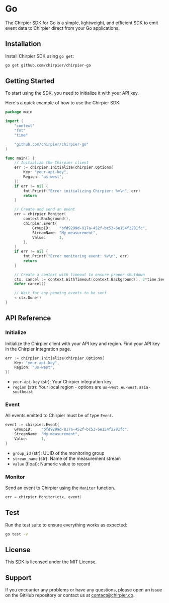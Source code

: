 # Go

The Chirpier SDK for Go is a simple, lightweight, and efficient SDK to emit event data to Chirpier direct from your Go applications.

## Installation

Install Chirpier SDK using `go get`:

```bash
go get github.com/chirpier/chirpier-go
```

## Getting Started

To start using the SDK, you need to initialize it with your API key.

Here's a quick example of how to use the Chirpier SDK:

```go
package main

import (
    "context"
    "fmt"
    "time"

    "github.com/chirpier/chirpier-go"
)

func main() {
    // Initialize the Chirpier client
    err := chirpier.Initialize(chirpier.Options{
        Key: "your-api-key",
        Region: "us-west",
    })
    if err != nil {
        fmt.Printf("Error initializing Chirpier: %v\n", err)
        return
    }

    // Create and send an event
    err = chirpier.Monitor(
        context.Background(),
        chirpier.Event{
            GroupID:    "bfd9299d-817a-452f-bc53-6e154f2281fc",
            StreamName: "My measurement",
            Value:      1,
        },
    )
    if err != nil {
        fmt.Printf("Error monitoring event: %v\n", err)
        return
    }

    // Create a context with timeout to ensure proper shutdown
    ctx, cancel := context.WithTimeout(context.Background(), 2*time.Second)
    defer cancel()

    // Wait for any pending events to be sent
    <-ctx.Done()
}
```

## API Reference

### Initialize

Initialize the Chirpier client with your API key and region. Find your API key in the Chirpier Integration page.

```go
err := chirpier.Initialize(chirpier.Options{
    Key: "your-api-key",
    Region: "us-west",
})
```

- `your-api-key` (str): Your Chirpier integration key
- `region` (str): Your local region - options are `us-west`, `eu-west`, `asia-southeast`

### Event

All events emitted to Chirpier must be of type `Event`.

```go
event := chirpier.Event{
    GroupID:    "bfd9299d-817a-452f-bc53-6e154f2281fc",
    StreamName: "My measurement",
    Value:      1,
}
```

- `group_id` (str): UUID of the monitoring group
- `stream_name` (str): Name of the measurement stream
- `value` (float): Numeric value to record

### Monitor

Send an event to Chirpier using the `Monitor` function.

```go
err = chirpier.Monitor(ctx, event)
```

## Test

Run the test suite to ensure everything works as expected:

```bash
go test -v
```

## License

This SDK is licensed under the MIT License.

## Support

If you encounter any problems or have any questions, please open an issue on the GitHub repository or contact us at [contact@chirpier.co](mailto:contact@chirpier.co).
